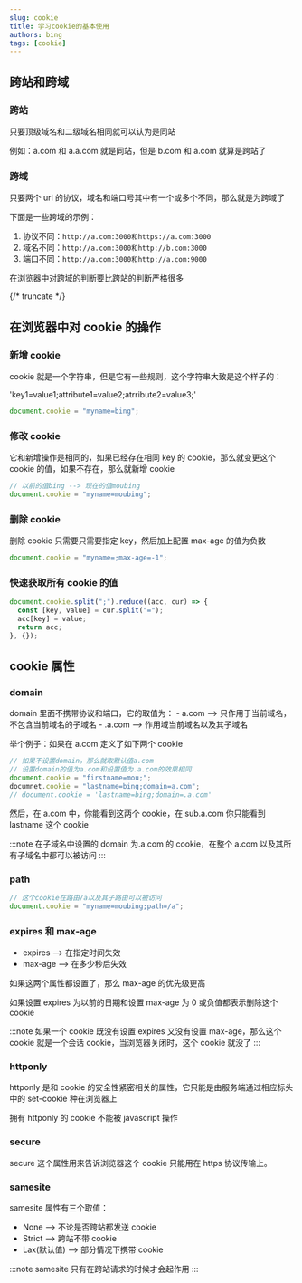 ```yaml
---
slug: cookie
title: 学习cookie的基本使用
authors: bing
tags: [cookie]
---
```


## 跨站和跨域

### 跨站

只要顶级域名和二级域名相同就可以认为是同站

例如：a.com 和 a.a.com 就是同站，但是 b.com 和 a.com 就算是跨站了

### 跨域

只要两个 url 的协议，域名和端口号其中有一个或多个不同，那么就是为跨域了

下面是一些跨域的示例：

1. 协议不同：`http://a.com:3000和https://a.com:3000`
2. 域名不同：`http://a.com:3000和http://b.com:3000`
3. 端口不同：`http://a.com:3000和http://a.com:9000`

在浏览器中对跨域的判断要比跨站的判断严格很多

{/* truncate */}

## 在浏览器中对 cookie 的操作

### 新增 cookie

cookie 就是一个字符串，但是它有一些规则，这个字符串大致是这个样子的：

'key1=value1;attribute1=value2;atrribute2=value3;'

```js
document.cookie = "myname=bing";
```

### 修改 cookie

它和新增操作是相同的，如果已经存在相同 key 的 cookie，那么就变更这个 cookie 的值，如果不存在，那么就新增 cookie

```js
// 以前的值bing --> 现在的值moubing
document.cookie = "myname=moubing";
```

### 删除 cookie

删除 cookie 只需要只需要指定 key，然后加上配置 max-age 的值为负数

```js
document.cookie = "myname=;max-age=-1";
```

### 快速获取所有 cookie 的值

```js
document.cookie.split(";").reduce((acc, cur) => {
  const [key, value] = cur.split("=");
  acc[key] = value;
  return acc;
}, {});
```

## cookie 属性

### domain

domain 里面不携带协议和端口，它的取值为： - a.com --> 只作用于当前域名，不包含当前域名的子域名 - .a.com --> 作用域当前域名以及其子域名

举个例子：如果在 a.com 定义了如下两个 cookie

```js
// 如果不设置domain，那么就取默认值a.com
// 设置domain的值为a.com和设置值为.a.com的效果相同
document.cookie = "firstname=mou;";
documnet.cookie = "lastname=bing;domain=a.com";
// document.cookie = 'lastname=bing;domain=.a.com'
```

然后，在 a.com 中，你能看到这两个 cookie，在 sub.a.com 你只能看到 lastname 这个 cookie

:::note
在子域名中设置的 domain 为.a.com 的 cookie，在整个 a.com 以及其所有子域名中都可以被访问
:::

### path

```js
// 这个cookie在路由/a以及其子路由可以被访问
document.cookie = "myname=moubing;path=/a";
```

### expires 和 max-age

- expires --> 在指定时间失效
- max-age --> 在多少秒后失效

如果这两个属性都设置了，那么 max-age 的优先级更高

如果设置 expires 为以前的日期和设置 max-age 为 0 或负值都表示删除这个 cookie

:::note
如果一个 cookie 既没有设置 expires 又没有设置 max-age，那么这个 cookie 就是一个会话 cookie，当浏览器关闭时，这个 cookie 就没了
:::

### httponly

httponly 是和 cookie 的安全性紧密相关的属性，它只能是由服务端通过相应标头中的 set-cookie 种在浏览器上

拥有 httponly 的 cookie 不能被 javascript 操作

### secure

secure 这个属性用来告诉浏览器这个 cookie 只能用在 https 协议传输上。

### samesite

samesite 属性有三个取值：

- None --> 不论是否跨站都发送 cookie
- Strict --> 跨站不带 cookie
- Lax(默认值) --> 部分情况下携带 cookie

:::note
samesite 只有在跨站请求的时候才会起作用
:::
